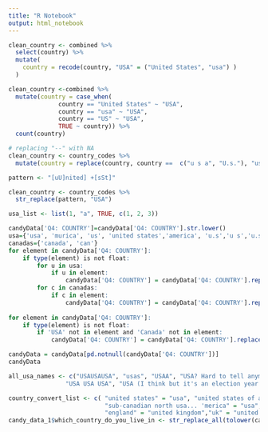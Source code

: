 ```yaml
---
title: "R Notebook"
output: html_notebook
---
```



```r
clean_country <- combined %>% 
  select(country) %>% 
  mutate(
    country = recode(country, "USA" = ("United States", "usa") )
  )
```

```r
clean_country <-combined %>% 
  mutate(country = case_when(
              country == "United States" ~ "USA",
              country == "usa" ~ "USA",
              country == "US" ~ "USA",
              TRUE ~ country)) %>% 
  count(country)
```

```r
# replacing "--" with NA
clean_country <- country_codes %>%
  mutate(country = replace(country, country ==  c("u s a", "U.s."), "usa"))

```


```r
pattern <- "[uU]nited] +[sSt]"

clean_country <- country_codes %>%
  str_replace(pattern, "USA")
```



```r
usa_list <- list(1, "a", TRUE, c(1, 2, 3))
```


```r
candyData['Q4: COUNTRY']=candyData['Q4: COUNTRY'].str.lower()
usa={'usa', 'murica', 'us', 'united states','america', 'u.s','u s','u.s.', 'u s a', 'unite states', 'united state'}
canadas={'canada', 'can'}
for element in candyData['Q4: COUNTRY']:
    if type(element) is not float:
        for u in usa:
            if u in element:
                candyData['Q4: COUNTRY'] = candyData['Q4: COUNTRY'].replace(element,'USA')
        for c in canadas:
            if c in element:
                candyData['Q4: COUNTRY'] = candyData['Q4: COUNTRY'].replace(element,'Canada')
    
for element in candyData['Q4: COUNTRY']:
    if type(element) is not float:
        if 'USA' not in element and 'Canada' not in element:
            candyData['Q4: COUNTRY'] = candyData['Q4: COUNTRY'].replace(element,np.NaN)

candyData = candyData[pd.notnull(candyData['Q4: COUNTRY'])]
candyData
```


```r
all_usa_names <- c("USAUSAUSA", "usas", "USAA", "USA? Hard to tell anymore..", "USA!!!!!!", "USA! USA!", "USA!", "USA USA USA!!!!", "USA USA USA USA",
                "USA USA USA", "USA (I think but it's an election year so who can really tell)", "USa", "uSA", "Units States", "United ststes", "united      ststes", "usa", "US", "Usa", "United States of America", "us", "united states", "United states", "Us", "U.S.", "U.S.A.", "united states of america", "America", "america", "u.s.", "Murica", "Unites States", "US of A", "United State", "USA! USA! USA!", "Merica", "The United States", "United Sates", "United Stated", "USSA", "'merica", "Ahem....Amerca", "N. America", "the best one - usa", "The United States of America", "	The Yoo Ess of Aaayyyyyy", "U S", "u s a", "U.s.", "u.s.a.", "Unied States", "unhinged states", "Unied States", "unite states", "United  States of America", "United staes", "United Statea", "united States", "UNited States", "United Statss", "United Stetes", "	united ststes", "United ststes", "Units States", "uSA", "USa", "USA (I think but it's an election year so who can really tell)", "USA USA USA", "USA USA USA USA", "USA USA USA!!!!", "USA!", "USA! USA!", "USA!!!!!!", "USA? Hard to tell anymore..", "USAA", "usas", "USAUSAUSA")
```

```r

country_convert_list <- c( "united states" = "usa", "united states of america" = "usa","america" = "usa","usa! usa! usa!" = "usa", "usa! usa! usa!" = "USA", "u.s." = "usa", 
                           "sub-canadian north usa... 'merica" = "usa", "usa of usa" = "usa", "the best one - usa" = "usa","murica" = "usa","^us$" = "usa", "usa of usa"= "usa",
                           "england" = "united kingdom","uk" = "united kingdom", "usaa." = "usa") 
candy_data_1$which_country_do_you_live_in <- str_replace_all(tolower(candy_data_1$which_country_do_you_live_in), country_convert_list)
```

